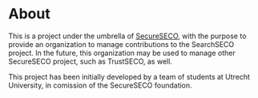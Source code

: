 # About

This is a project under the umbrella of [SecureSECO](/about/secureSECO), with the purpose to provide an organization to manage contributions to the SearchSECO project. In the future, this organization may be used to manage other SecureSECO project, such as TrustSECO, as well.

This project has been initially developed by a team of students at Utrecht University, in comission of the SecureSECO foundation.
